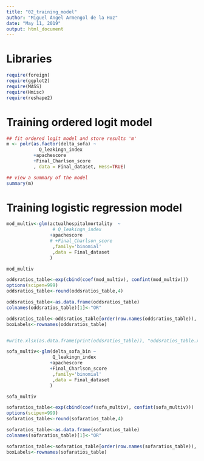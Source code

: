 ```yaml
---
title: "02_training_model"
author: "Miguel Ángel Armengol de la Hoz"
date: "May 11, 2019"
output: html_document
---
```


# Libraries

```r
require(foreign)
require(ggplot2)
require(MASS)
require(Hmisc)
require(reshape2)
```


# Training ordered logit model

```r
## fit ordered logit model and store results 'm'
m <- polr(as.factor(delta_sofa) ~ 
            Q_leakingn_index
          +apachescore
          +Final_Charlson_score
          , data = Final_dataset, Hess=TRUE)

## view a summary of the model
summary(m)
```

# Training logistic regression model

```r

mod_multiv<-glm(actualhospitalmortality  ~ 
                 # Q_leakingn_index
                +apachescore
                # +Final_Charlson_score
                 ,family='binomial'
                 ,data = Final_dataset
                )

mod_multiv

oddsratios_table<-exp(cbind(coef(mod_multiv), confint(mod_multiv)))  
options(scipen=999)
oddsratios_table<-round(oddsratios_table,4)

oddsratios_table<-as.data.frame(oddsratios_table)
colnames(oddsratios_table)[1]<-"OR"

oddsratios_table<-oddsratios_table[order(row.names(oddsratios_table)), ]
boxLabels<-rownames(oddsratios_table)


#write.xlsx(as.data.frame(print(oddsratios_table)), "oddsratios_table.xlsx")

```
```r

sofa_multiv<-glm(delta_sofa_bin ~ 
                 Q_leakingn_index
                +apachescore
                +Final_Charlson_score
                 ,family='binomial'
                 ,data = Final_dataset
                )

sofa_multiv

sofaratios_table<-exp(cbind(coef(sofa_multiv), confint(sofa_multiv)))  
options(scipen=999)
sofaratios_table<-round(sofaratios_table,4)

sofaratios_table<-as.data.frame(sofaratios_table)
colnames(sofaratios_table)[1]<-"OR"

sofaratios_table<-sofaratios_table[order(row.names(sofaratios_table)), ]
boxLabels<-rownames(sofaratios_table)

```



